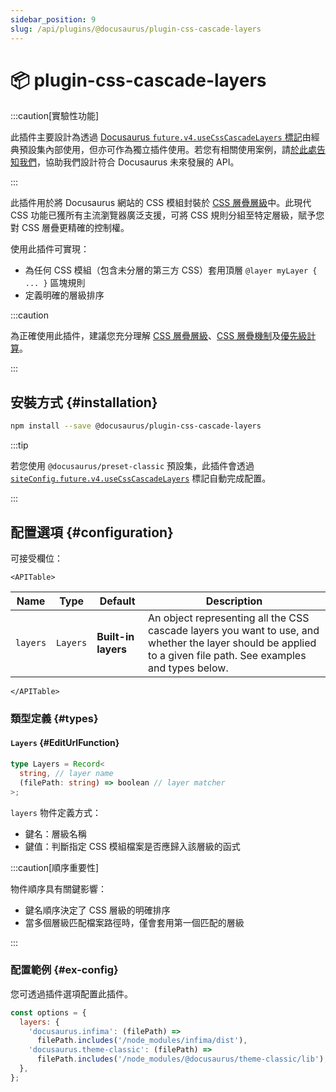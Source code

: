 ```yaml
---
sidebar_position: 9
slug: /api/plugins/@docusaurus/plugin-css-cascade-layers
---
```


# 📦 plugin-css-cascade-layers


:::caution[實驗性功能]

此插件主要設計為透過 [Docusaurus `future.v4.useCssCascadeLayers` 標記](../docusaurus.config.js.mdx#future)由經典預設集內部使用，但亦可作為獨立插件使用。若您有相關使用案例，請[於此處告知我們](https://github.com/facebook/docusaurus/pull/11142)，協助我們設計符合 Docusaurus 未來發展的 API。

:::

此插件用於將 Docusaurus 網站的 CSS 模組封裝於 [CSS 層疊層級](https://css-tricks.com/css-cascade-layers/)中。此現代 CSS 功能已獲所有主流瀏覽器廣泛支援，可將 CSS 規則分組至特定層級，賦予您對 CSS 層疊更精確的控制權。

使用此插件可實現：

- 為任何 CSS 模組（包含未分層的第三方 CSS）套用頂層 `@layer myLayer { ... }` 區塊規則
- 定義明確的層級排序

:::caution

為正確使用此插件，建議您充分理解 [CSS 層疊層級](https://css-tricks.com/css-cascade-layers/)、[CSS 層疊機制](https://developer.mozilla.org/docs/Web/CSS/CSS_cascade/Cascade)及[優先級計算](https://developer.mozilla.org/en-US/docs/Web/CSS/CSS_cascade/Specificity)。

:::

## 安裝方式 {#installation}

```bash npm2yarn
npm install --save @docusaurus/plugin-css-cascade-layers
```

:::tip

若您使用 `@docusaurus/preset-classic` 預設集，此插件會透過 [`siteConfig.future.v4.useCssCascadeLayers`](../docusaurus.config.js.mdx#future) 標記自動完成配置。

:::

## 配置選項 {#configuration}

可接受欄位：

```mdx-code-block
<APITable>
```

| Name | Type | Default | Description |
| --- | --- | --- | --- |
| `layers` | `Layers` | **Built-in layers** | An object representing all the CSS cascade layers you want to use, and whether the layer should be applied to a given file path. See examples and types below. |

```mdx-code-block
</APITable>
```

### 類型定義 {#types}

#### `Layers` {#EditUrlFunction}

```ts
type Layers = Record<
  string, // layer name
  (filePath: string) => boolean // layer matcher
>;
```

`layers` 物件定義方式：

- 鍵名：層級名稱
- 鍵值：判斷指定 CSS 模組檔案是否應歸入該層級的函式

:::caution[順序重要性]

物件順序具有關鍵影響：
- 鍵名順序決定了 CSS 層級的明確排序
- 當多個層級匹配檔案路徑時，僅會套用第一個匹配的層級

:::

### 配置範例 {#ex-config}

您可透過插件選項配置此插件。

```js
const options = {
  layers: {
    'docusaurus.infima': (filePath) =>
      filePath.includes('/node_modules/infima/dist'),
    'docusaurus.theme-classic': (filePath) =>
      filePath.includes('/node_modules/@docusaurus/theme-classic/lib'),
  },
};
```